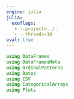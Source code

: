 ```yaml
---
engine: julia
julia:
  exeflags: 
   - --project=../.
   - --threads=10
eval: true  
---
```


```julia
using DataFrames
using DataFramesMeta
using OrdinalPatterns
using Dates
using CSV
using CategoricalArrays
using Plots
```